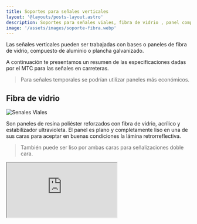 ```yaml
---
title: Soportes para señales verticales 
layout: '@layouts/posts-layout.astro'
description: Soportes para señales viales, fibra de vidrio , panel compuesto de aluminio o plancha galvanizada.  
image: '/assets/images/soporte-fibra.webp'
---
```


Las señales verticales pueden ser trabajadas con bases o paneles de fibra de vidrio, compuesto de aluminio o plancha galvanizado. 

A continuación te presentamos un resumen de las especificaciones dadas por el MTC para las señales en carreteras. 

> Para señales temporales se podrían utilizar paneles más económicos.

## Fibra de vidrio

![Senales Viales](/assets/images/soporte-fibra.webp)

Son paneles de resina poliéster  reforzados con fibra de vidrio, acrílico y estabilizador ultravioleta. 
El panel es plano y completamente liso en una de sus caras para aceptar en buenas condiciones la lámina retrorreflectiva.

<FichaTecnica href='/documents/ft-fibra-vidrio.pdf' title='Fibra de vidrio' />

> También puede ser liso por ambas caras para señalizaciones doble cara.


<Iframe src='https://www.youtube.com/embed/aeIsNv4CVGc' />

> **Espesor**: 4mm / 6mm / 8mm



## Compuesto de aluminio

![Compuesto de aluminio - sustrato de aluminio](/assets/images/soporte-sustrato.webp)

Los paneles de aluminio compuesto estan formados por dos películas de aluminio adheridas por procesos industriales a un núcleo de polietileno o fibra mineral. 

Son controlados por el proceso de calidad y avalados por ISO 9001:2000

Caracteristicas:

- Resistente a altas y bajas temperatuas.
- Resistencia superiror a la interperie.
- Excelete propiedades de resistencia al fuego.
- Fácil mantenimiento y resistencia al impacto.
- Rígidos.


## Plancha Galvanizada
![Compuesto de aluminio - sustrato de aluminio](/assets/images/soporte-plancha-galvanizada.webp)

 Estos paneles serán fabricados con láminas de fierro negro revestido por ambas caras y en los bordes con una capa de zinc aplicada por inmersión en caliente.

> **Espesor**: 0.8mm / 1.2mm / 1.8mm
